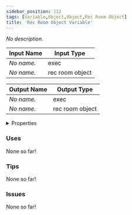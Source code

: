 ```yaml
---
sidebar_position: 112
tags: [Variable,Object,Object,Rec Room Object]
title: 'Rec Room Object Variable'
---
```


*No description.*




<EsbSvg />

| Input Name | Input Type |
|-----------|-----------|
| *No name.* | exec |
| *No name.* | rec room object |

| Output Name | Output Type |
|-----------|-----------|
| *No name.* | exec |
| *No name.* | rec room object |


<details>
  <summary>Properties</summary>
  <div>
    <div>
    <table>
      <thead>
        <tr>
          <th>Is beta required?</th>
          <th>❌</th>
        </tr>
        <tr>
          <th>Is this chip a trolling risk?</th>
          <th>❌</th>
        </tr>
        <tr>
          <th>Is this chip a role assignment risk?</th>
          <th>❌</th>
        </tr>
        <tr>
          <th>Chip UUID</th>
          <th>7077d139-9876-495e-9756-58150fef9f3b</th>
        </tr>
      </thead>
    </table>
    </div>
  </div>
</details>

### Uses

None so far!

### Tips

None so far!

### Issues

None so far!